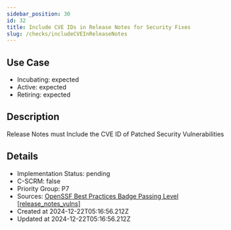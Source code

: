 ```yaml
---
sidebar_position: 30
id: 32
title: Include CVE IDs in Release Notes for Security Fixes
slug: /checks/includeCVEInReleaseNotes
---
```


## Use Case
<!-- LEVELS:START -->
- Incubating: expected
- Active: expected
- Retiring: expected
<!-- LEVELS:END -->

<!-- DESCRIPTION:START -->
## Description
Release Notes must Include the CVE ID of Patched Security Vulnerabilities
<!-- DESCRIPTION:END -->

<!-- DETAILS:START -->
## Details
- Implementation Status: pending
- C-SCRM: false
- Priority Group: P7
- Sources: [OpenSSF Best Practices Badge Passing Level [release_notes_vulns]](https://www.bestpractices.dev/en/criteria?details=true&rationale=true#0.release_notes_vulns)
- Created at 2024-12-22T05:16:56.212Z
- Updated at 2024-12-22T05:16:56.212Z
<!-- DETAILS:END -->

